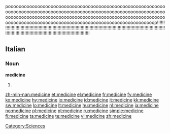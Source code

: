 {{wikipedia}}
pooooooooooooooooooooooooooooooooooooooooooooooooooooooooooooooooooooooooooooooooooooooooooooooooooooooooooooooooooooooooooooooooooooooooooooooooooooooooooooooooooooooooooooooooooooooooooooooooooooooooooooooooooooooooooooooooooooooooooop!!!!!!!!!!!!!!!!!!!!!!!!!!!!!!!!!!!!!!!!!!!!!!!!!!!!!!!!!!!!!!!!!!!!!!!!!!!!!!!!!!!!!!!!!!!!!!!!!!!!!!!!!!!!!!!!!!!!!!!!!!!!!!!!!!!!!!!!!!!!!!!!!!!!!!!!!!!!!!!!!!!!!!!!!!!!!!!!!!!!!!!!!!!!!!!!!!!!!

==Italian==

===Noun===
'''medicine''' {{f}}

# {{plural of|medicina|lang=Italian}}

[[Category:Sciences]]

[[zh-min-nan:medicine]]
[[et:medicine]]
[[el:medicine]]
[[fr:medicine]]
[[fy:medicine]]
[[ko:medicine]]
[[hy:medicine]]
[[io:medicine]]
[[id:medicine]]
[[it:medicine]]
[[kk:medicine]]
[[sw:medicine]]
[[lo:medicine]]
[[lt:medicine]]
[[hu:medicine]]
[[nl:medicine]]
[[ja:medicine]]
[[no:medicine]]
[[pl:medicine]]
[[pt:medicine]]
[[ru:medicine]]
[[simple:medicine]]
[[fi:medicine]]
[[ta:medicine]]
[[te:medicine]]
[[vi:medicine]]
[[zh:medicine]]
